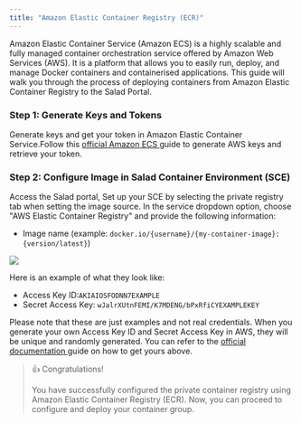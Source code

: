```yaml
---
title: "Amazon Elastic Container Registry (ECR)"
---
```


Amazon Elastic Container Service (Amazon ECS) is a highly scalable and fully managed container orchestration service offered by Amazon Web Services (AWS). It is a platform that allows you to easily run, deploy, and manage Docker containers and containerised applications. This guide will walk you through the process of deploying containers from Amazon Elastic Container Registry to the Salad Portal.

### Step 1: Generate Keys and Tokens

Generate keys and get your token in Amazon Elastic Container Service.Follow this [official Amazon ECS ](https://docs.aws.amazon.com/AmazonECS/latest/developerguide/task-iam-roles.html)guide to generate AWS keys and retrieve your token.

### Step 2: Configure Image in Salad Container Environment (SCE)

Access the Salad portal, Set up your SCE by selecting the private registry tab when setting the image source. In the service dropdown option, choose "AWS Elastic Container Registry" and provide the following information:

- Image name (example: `docker.io/{username}/{my-container-image}:{version/latest}`)

<img src="/container-engine/images/569dbfa-image.png" />

Here is an example of what they look like:

- Access Key ID:`AKIAIOSFODNN7EXAMPLE`
- Secret Access Key: `wJalrXUtnFEMI/K7MDENG/bPxRfiCYEXAMPLEKEY`

Please note that these are just examples and not real credentials. When you generate your own Access Key ID and Secret Access Key in AWS, they will be unique and randomly generated. You can refer to the [official documentation ](https://docs.aws.amazon.com/AmazonECS/latest/developerguide/get-set-up-for-amazon-ecs.html#get-set-up-ecs-iam-resources)guide on how to get yours above.

> 👍 Congratulations!
>
> You have successfully configured the private container registry using Amazon Elastic Container Registry (ECR). Now, you can proceed to configure and deploy your container group.
